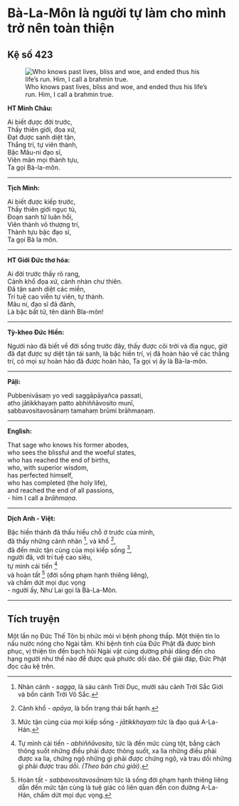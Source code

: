 # Bà-La-Môn là người tự làm cho mình trở nên toàn thiện {- #ba-la-mon-la-nguoi-tu-lam-cho-minh-tro-nen-toan-thien}

## Kệ số 423 {- #ke-so-423}

![Who knows past lives, bliss and woe, and ended thus his life’s run. Him, I call a brahmin true.‌](images/kinh-phap-cu-ke-so-423-dhammapada-verse-423.jpg){fig-align="center" .lightbox}

**HT Minh Châu:**

Ai biết được đời trước,  
Thấy thiên giới, đọa xứ,  
Ðạt được sanh diệt tận,  
Thắng trí, tự viên thành,  
Bậc Mâu-ni đạo sĩ,  
Viên mãn mọi thành tựu,  
Ta gọi Bà-la-môn.  

<hr class="divider">

**Tịch Minh:**

Ai biết được kiếp trước,  
Thấy thiên giới ngục tù,  
Ðoạn sanh tử luân hồi,  
Viên thành vô thượng trí,  
Thành tựu bậc đạo sĩ,  
Ta gọi Bà la môn.  

<hr class="divider">

**HT Giới Đức thơ hóa:**

Ai đời trước thấy rõ rang,  
Cảnh khổ đọa xứ, cảnh nhàn chư thiên.  
Ðã tận sanh diệt các miền,  
Trí tuệ cao viễn tự viên, tự thành.  
Mâu ni, đạo sĩ đã đành,  
Là bậc bất tử, tên dành Bla-môn!  

<hr class="divider">

**Tỳ-kheo Đức Hiền:**

Người nào đã biết về đời sống trước đây, thấy được cõi trời và địa ngục, giờ đã đạt được sự diệt tận tái sanh, là bậc hiền trí, vị đã hoàn hảo về các thắng trí, có mọi sự hoàn hảo đã được hoàn hảo, Ta gọi vị ấy là Bà-la-môn.  

<hr class="divider">

**Pāḷi:**

Pubbenivāsaṃ yo vedi saggāpāyañca passati,  
atho jātikkhayaṃ patto abhiññāvosito munī,  
sabbavositavosānaṃ tamahaṃ brūmi brāhmaṇaṃ.  

<hr class="divider">

**English:**

That sage who knows his former abodes,  
who sees the blissful and the woeful states,  
who has reached the end of births,  
who, with superior wisdom,  
has perfected himself,  
who has completed (the holy life),  
and reached the end of all passions,  
- him I call a *brāhmaṇa*.  

<hr class="divider">

**Dịch Anh - Việt:**

Bậc hiền thánh đã thấu hiểu chỗ ở trước của mình,  
đã thấy những cảnh nhân [^1], và khổ [^2],  
đã đến mức tận cùng của mọi kiếp sống [^3],  
người đã, với trí tuệ cao siêu,  
tự mình cải tiến [^4]  
và hoàn tất [^5] (đời sống phạm hạnh thiêng liêng),  
và chấm dứt mọi dục vọng  
- người ấy, Như Lai gọi là Bà-La-Môn.  

<hr class="divider">

## Tích truyện {- #tich-truyen}

Một lần nọ Ðức Thế Tôn bị nhức mỏi vì bệnh phong thấp. Một thiện tín lo nấu nước nóng cho Ngài tắm. Khi bệnh tình của Ðức Phật đã được bình phục, vị thiện tín đến bạch hỏi Ngài vật cúng dường phải dâng đến cho hạng người như thế nào để được quả phước dồi dào. Ðể giải đáp, Ðức Phật đọc câu kệ trên.

[^1]: Nhàn cảnh - *sagga*, là sáu cảnh Trời Dục, mười sáu cảnh Trời Sắc Giới và bốn cảnh Trời Vô Sắc.

[^2]: Cảnh khổ - *apāya*, là bốn trạng thái bất hạnh.

[^3]: Mức tận cùng của mọi kiếp sống - *jātikkhayaṃ* tức là đạo quả A-La-Hán.

[^4]: Tự mình cải tiến - *abhiññāvosito*, tức là đến mức cùng tột, bằng cách thông suốt những điều phải được thông suốt, xa lìa những điều phải được xa lìa, chứng ngộ những gì phải được chứng ngộ, và trau dồi những gì phải được trau dồi. *(Theo bản chú giải)*.

[^5]: Hoàn tất - *sabbavositavosānaṃ* tức là sống đời phạm hạnh thiêng liêng dẫn đến mức tận cùng là tuệ giác có liên quan đến con đường A-La-Hán, chấm dứt mọi dục vọng.
